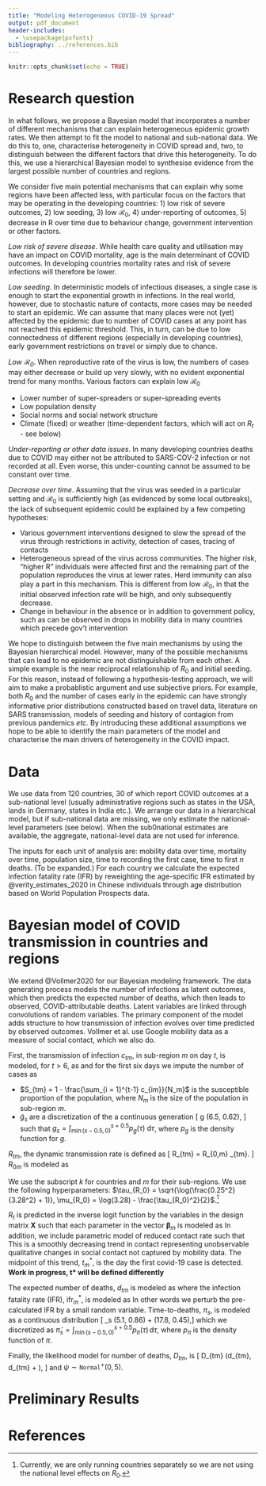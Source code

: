 ```yaml
---
title: "Modeling Heterogeneous COVID-19 Spread"
output: pdf_document
header-includes:
  - \usepackage{pxfonts} 
bibliography: ../references.bib
---
```


```r
knitr::opts_chunk$set(echo = TRUE)
```

# Research question

In what follows, we propose a Bayesian model that incorporates a number of different mechanisms that can explain heterogeneous epidemic growth rates. We then attempt to fit the model to national and sub-national data. We do this to, one, characterise heterogeneity in COVID spread and, two, to distinguish between the different factors that drive this heterogeneity. To do this, we use a hierarchical Bayesian model to synthesise evidence from the largest possible number of countries and regions.

We consider five main potential mechanisms that can explain why some regions have been affected less, with particular focus on the factors that may be operating in the developing countries: 1) low risk of severe outcomes, 2) low seeding, 3) low $\mathcal{R}_0$, 4) under-reporting of outcomes, 5) decrease in R over time due to behaviour change, government intervention or other factors.

_Low risk of severe disease_. While health care quality and utilisation may have an impact on COVID mortality, age is the main determinant of COVID outcomes. In developing countries mortality rates and risk of severe infections will therefore be lower. 

_Low seeding_. In deterministic models of infectious diseases, a single case is enough to start the exponential growth in infections. In the real world, however, due to stochastic nature of contacts, more cases may be needed to start an epidemic. We can assume that many places were not (yet) affected by the epidemic due to number of COVID cases at any point has not reached this epidemic threshold. This, in turn, can be due to low connectedness of different regions (especially in developing countries), early government restrictions on travel or simply due to chance.

_Low $\mathcal{R}_0$_. When reproductive rate of the virus is low, the numbers of cases may either decrease or build up very slowly, with no evident exponential trend for many months. Various factors can explain low $\mathcal{R}_0$

* Lower number of super-spreaders or super-spreading events
* Low population density 
* Social norms and social network structure
* Climate (fixed) or weather (time-dependent factors, which will act on $R_t$ - see below)

_Under-reporting or other data issues_. In many developing countries deaths due to COVID may either not be attributed to SARS-COV-2 infection or not recorded at all. Even worse, this under-counting cannot be assumed to be constant over time.

_Decrease over time_. Assuming that the virus was seeded in a particular setting and $\mathcal{R}_0$ is sufficiently high (as evidenced by some local outbreaks), the lack of subsequent epidemic could be explained by a few competing hypotheses: 

* Various government interventions designed to slow the spread of the virus through restrictions in activity, detection of cases, tracing of contacts
* Heterogeneous spread of the virus across communities. The higher risk, "higher R" individuals were affected first and the remaining part of the population reproduces the virus at lower rates. Herd immunity can also play a part in this mechanism. This is different from low $\mathcal{R}_0$, in that the initial observed infection rate will be high, and only subsequently decrease.
* Change in behaviour in the absence or in addition to government policy, such as can be observed in drops in mobility data in many countries which precede gov't intervention

We hope to distinguish between the five main mechanisms by using the Bayesian hierarchical model. However, many of the possible mechanisms that can lead to no epidemic are not distinguishable from each other. A simple example is the near reciprocal relationship of $R_0$ and initial seeding. 
For this reason, instead of following a hypothesis-testing approach, we will aim to make a probablistic argument and use subjective priors. For example, both $R_0$ and the number of cases early in the epidemic can have strongly informative prior distributions constructed based on travel data, literature on SARS transmission, models of seeding and history of contagion from previous pandemics _etc._ By introducing these additional assumptions we hope to be able to identify the main parameters of the model and characterise the main drivers of heterogeneity in the COVID impact.


# Data

We use data from 120 countries, 30 of which report COVID outcomes at a sub-national level (usually administrative regions such as states in the USA, lands in Germany, states in India etc.). We arrange our data in a hierarchical model, but if sub-national data are missing, we only estimate the national-level parameters (see below). When the sub0national estimates are available, the aggregate, national-level data are not used for inference. 

The inputs for each unit of analysis are: mobility data over time, mortality over time, population size, time to recording the first case, time to first $n$ deaths. (To be expanded.)
For each country we calculate the expected infection fatality rate (IFR) by reweighting the age-specific IFR estimated by @verity_estimates_2020 in Chinese individuals through age distribution based on World Population Prospects data.



# Bayesian model of COVID transmission in countries and regions

We extend @Vollmer2020 for our Bayesian modeling framework. The data generating process models the number of infections as latent outcomes, which then predicts the expected number of deaths, which then leads to observed, COVID-attributable deaths. Latent variables are linked through convolutions of random variables. The primary component of the model adds structure to how transmission of infection evolves over time predicted by observed outcomes. Vollmer et al. use Google mobility data as a measure of social contact, which we also do.

<!-- Karim and Witold - feel free to expand on the model here -->

First, the transmission of infection $c_{tm}$, in sub-region $m$ on day $t$, is modeled, for $t > 6$, as
\begin{align*} 
  c_{tm} &= S_{tm} R_{tm} \sum_{\tau=1}^{t-1} c_{\tau,m} \tilde{g}_{\tau - 1},  
\end{align*}
and for the first six days we impute the number of cases as
\begin{align*}
  c_{tm} = c_{m}^\textrm{imputed} &\sim \mathtt{Exponential}(\frac{1}{\tau^\textrm{imputed}}) \\ 
  \tau^{imputed} &\sim \mathtt{Exponential}(0.03)
\end{align*}

* $S_{tm} = 1 - \frac{\sum_{i = 1}^{t-1} c_{im}}{N_m}$ is the susceptible proportion of the population, where $N_m$ is the size of the population in sub-region $m$. 
* $\tilde{g}_s$ are a discretization of the a continuous generation \[ g \sim \mathtt{Gamma}(6.5, 0.62), \] such that $g_s = \int_{\min(s-0.5,0)}^{s+0.5} p_g(\tau)\ \mathrm{d}\tau$, where $p_g$ is the density function for $g$.

$R_{tm}$, the dynamic transmission rate is defined as 
\[ R_{tm} = R_{0,m} \cdot \left[ 2 \cdot \phi^{-1} (\mathbf{X}_{tm}\boldsymbol{\beta}_{m})\right] \cdot \rho_{tm}. \]
$R_{0m}$ is modeled as

\begin{align*} 
  \log R_{0m} &= \log R_0 + \delta_{k[m]} + \delta_m \\
  \log R_0 &\sim \mathtt{Normal}(\mu_{R_0}, \tau_{R_0}) \\
  \delta_{k} &\sim \mathtt{Normal}(0, \tau^{\delta,\textrm{nat}}) \\ 
  \delta_{m} &\sim \mathtt{Normal}(0, \tau^{\delta,\textrm{subnat}}_{k[m]}) \\
  \tau^{\delta,\textrm{nat}} &\sim \mathtt{Normal}^+(0, 0.1) \\
  \tau^{\delta,\textrm{subnat}}_k &\sim \mathtt{Normal}^+(0, 0.8).
\end{align*}
We use the subscript $k$ for countries and $m$ for their sub-regions. We use the following hyperparameters: $\tau_{R_0} = \sqrt{\log(\frac{0.25^2}{3.28^2} + 1)}, \mu_{R_0} = \log(3.28) - \frac{\tau_{R_0}^2}{2}$.^[Currently, we are only running countries separately so we are not using the national level effects on $R_0$.]   

$R_t$ is predicted in the inverse logit function by the variables in the design matrix $\mathbf{X}$ such that each parameter in the vector $\boldsymbol{\beta}_m$ is modeled as
\begin{align*}
  \beta_{pm} &= \beta_p + \gamma_{p,k[m]} + \gamma_{pm} \\
  \beta_p &\sim \mathtt{Normal}(0, 0.5) \\
  \gamma_{pk} &\sim \mathtt{Normal}(0, \tau^{\gamma,\textrm{nat}}) \\
  \gamma_{pm} &\sim \mathtt{Normal}(0, \tau^{\gamma,\textrm{subnat}}_{k[m]}) \\
  \tau^{\gamma,\textrm{nat}} &\sim \mathtt{Normal}^+(0, 0.25) \\
  \tau^{\gamma,\textrm{subnat}}_{k[m]} &\sim \mathtt{Normal}^+(0, 0.5).
\end{align*}
In addition, we include parametric model of reduced contact rate such that 
\begin{align*}
  \rho_{tm} &= \lambda_m + \frac{1 - \lambda_m}{1 + \exp(\kappa(t - t^*_m))} \\
  \lambda_m &\sim \mathtt{Beta}(3, 1) \\
  \kappa &\sim \mathtt{Normal}^-(0, 1). 
\end{align*}
This is a smoothly decreasing trend in contact representing unobservable qualitative changes in social contact not captured by mobility data. The midpoint of this trend, $t^*_m$, is the day the first covid-19 case is detected. __Work in progress, t* will be defined differently__

The expected number of deaths, $d_{tm}$ is modeled as
\begin{align*}
  d_{tm} = \textrm{ifr}^*_m \sum_{\tau = 1}^{t-1} c_{\tau,m} \tilde{\pi}_{t-\tau},
\end{align*}
where the infection fatality rate (IFR), $\textrm{ifr}^*_m$, is modeled as
\begin{align*}
  \textrm{ifr}^*_m &= \eta_m \cdot \textrm{ifr}_m \\
  \eta_m &\sim \mathtt{Normal}(1, 0.1).
\end{align*}
In other words we perturb the pre-calculated IFR by a small random variable. Time-to-deaths, $\pi_s$, is modeled as a continuous distribution
\[ \pi_s \sim \mathtt{Gamma}(5.1, 0.86) + \mathtt{Gamma}(17.8, 0.45),\]
which we discretized as $\tilde{\pi}_s = \int_{\min(s-0.5, 0)}^{s+0.5} p_\pi(\tau)\,\mathrm{d}\tau$, where $p_\pi$ is the density function of $\pi$.

Finally, the likelihood model for number of deaths, $D_{tm}$, is 
\[ D_{tm} \sim \mathtt{NegativeBinomial}(d_{tm}, d_{tm} + \frac{d_{tm}^2}{\psi}), \]
and $\psi \sim \mathtt{Normal}^+(0, 5)$.



# Preliminary Results

# References {-}
